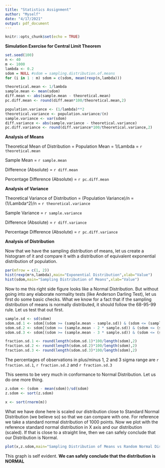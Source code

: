 ```yaml
---
title: "Statistics Assignment"
author: "Myself"
date: "4/17/2021"
output: pdf_document
---
```


```r
knitr::opts_chunk$set(echo = TRUE)
```

**Simulation Exercise for Central Limit Theorem**

```r
set.seed(100)
n <- 40
m <- 1000
lambda <- 0.2
sdom = NULL #sdom = sampling.distribution.of.means
for (i in 1 : m) sdom = c(sdom, mean(rexp(n,lambda)))

theoretical.mean <- 1/lambda
sample.mean <- mean(sdom)
diff.mean <- abs(sample.mean - theoretical.mean)
pc.diff.mean <- round(diff.mean*100/theoretical.mean,2)

population.variance <- (1/lambda)**2
theoretical.variance <- population.variance/(n)
sample.variance <- var(sdom)
diff.variance <- abs(sample.variance - theoretical.variance)
pc.diff.variance <- round(diff.variance*100/theoretical.variance,2)
```
**Analysis of Means**

Theoretical Mean of Distribution = Population Mean =  1/Lambda = `r theoretical.mean`

Sample Mean = `r sample.mean`

Difference (Absolute) = `r diff.mean`

Percentage Difference (Absolute) = `r pc.diff.mean`

**Analysis of Variance**

Theoretical Variance of Distribution = (Population Variance)/n = (1/Lambda^2)/n = `r theoretical.variance`

Sample Variance = `r sample.variance`

Difference (Absolute) = `r diff.variance`

Percentage Difference (Absolute) = `r pc.diff.variance`

**Analysis of Distribution**

Now that we have the sampling distribution of means, let us create a histogram of it and compare it with a distribution of equivalent exponential distribution of population.

```r
par(mfrow = c(1, 2))
hist(rexp(m*n,lambda),main="Exponential Distribution",xlab="Value")
hist(sdom,main="Sampling Distribution of Means",xlab="Value")
```
Now to me this right side figure looks like a Normal Distribution. But without going into any elaborate normality tests (like Anderson Darling Test), let us first do some basic checks. What we know for a fact that if the sampling distribution of means is normally distributed, it should follow the 68-95-99 rule. Let us test that out first.

```r
sample.sd <- sd(sdom)
sdom.sd.1 <- sdom[(sdom >= (sample.mean - sample.sd)) & (sdom <= (sample.mean + sample.sd))]
sdom.sd.2 <- sdom[(sdom >= (sample.mean - 2 * sample.sd)) & (sdom <= (sample.mean + 2* sample.sd))]
sdom.sd.3 <- sdom[(sdom >= (sample.mean - 3 * sample.sd)) & (sdom <= (sample.mean + 3 * sample.sd))]

fraction.sd.1 <- round(length(sdom.sd.1)*100/length(sdom),2)
fraction.sd.2 <- round(length(sdom.sd.2)*100/length(sdom),2)
fraction.sd.3 <- round(length(sdom.sd.3)*100/length(sdom),2)
```

The percentages of observations in plus/minus 1, 2 and 3 sigma range are `r fraction.sd.1`, `r fraction.sd.2` and `r fraction.sd.3`

This seems to be very much in conformance to Normal Distribution. Let us do one more thing. 

```r
z.sdom <- (sdom - mean(sdom))/sd(sdom)
z.sdom <- sort(z.sdom)

x <- sort(rnorm(m))
```

What we have done here is scaled our distribution close to Standard Normal Distribution (we believe so) so that we can compare with one. For reference we take a standard normal distribution of 1000 points. Now we plot with the reference standard normal distribution in X axis and our distribution (scaled). If that is close to a straight line, then we can safely conclude that our Distribution is Normal.

```r
plot(x,z.sdom,main="Sampling Distribution of Means vs Random Normal Distribution",xlab="Random Normal Distribution",ylab="Sampling Distribution of Means")
```

This graph is self evident. **We can safely conclude that the distribution is NORMAL**

